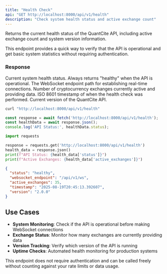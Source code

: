 ```yaml
---
title: "Health Check"
api: "GET http://localhost:8000/api/v1/health"
description: "Check system health status and active exchange count"
---
```


Returns the current health status of the QuantCite API, including active exchange count and system version information.

This endpoint provides a quick way to verify that the API is operational and get basic system statistics without requiring authentication.

### Response

<ResponseField name="status" type="string">
  Current system health status. Always returns "healthy" when the API is operational.
</ResponseField>

<ResponseField name="websocket_endpoint" type="string">
  The WebSocket endpoint path for establishing real-time connections.
</ResponseField>

<ResponseField name="active_exchanges" type="number">
  Number of cryptocurrency exchanges currently active and providing data.
</ResponseField>

<ResponseField name="timestamp" type="string">
  ISO 8601 timestamp of when the health check was performed.
</ResponseField>

<ResponseField name="version" type="string">
  Current version of the QuantCite API.
</ResponseField>

<RequestExample>

```bash cURL
curl "http://localhost:8000/api/v1/health"
```

```javascript JavaScript
const response = await fetch('http://localhost:8000/api/v1/health');
const healthData = await response.json();
console.log('API Status:', healthData.status);
```

```python Python
import requests

response = requests.get('http://localhost:8000/api/v1/health')
health_data = response.json()
print(f"API Status: {health_data['status']}")
print(f"Active Exchanges: {health_data['active_exchanges']}")
```

</RequestExample>

<ResponseExample>

```json Response
{
  "status": "healthy",
  "websocket_endpoint": "/api/v1/ws", 
  "active_exchanges": 35,
  "timestamp": "2025-08-19T20:45:13.392607",
  "version": "2.0.0"
}
```

</ResponseExample>

## Use Cases

- **System Monitoring**: Check if the API is operational before making WebSocket connections
- **Exchange Status**: Monitor how many exchanges are currently providing data
- **Version Tracking**: Verify which version of the API is running
- **Uptime Checks**: Automated health monitoring for production systems

<Note>
  This endpoint does not require authentication and can be called freely without counting against your rate limits or data usage.
</Note>
